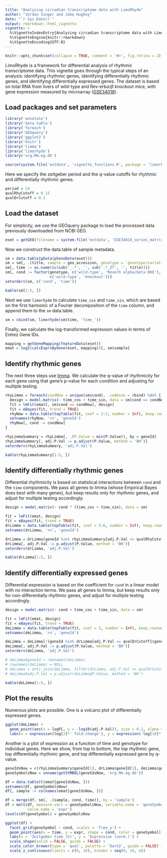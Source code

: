 ```yaml
---
title: "Analyzing circadian transcriptome data with LimoRhyde"
author: "Jordan Singer and Jake Hughey"
date: "`r Sys.Date()`"
output: rmarkdown::html_vignette
vignette: >
  %\VignetteIndexEntry{Analyzing circadian transcriptome data with LimoRhyde}
  %\VignetteEngine{knitr::rmarkdown}
  %\VignetteEncoding{UTF-8}
---
```


```r
knitr::opts_chunk$set(collapse = TRUE, comment = '#>', fig.retina = 2)
```

LimoRhyde is a framework for differential analysis of rhythmic transcriptome data. This vignette goes through the typical steps of an analysis: identifying rhythmic genes, identifying differentially rhythmic genes, and identifying differentially expressed genes. The dataset is based on total RNA from livers of wild-type and Rev-erb$\alpha/\beta$ knockout mice, with gene expression measured by microarray ([GSE34018](https://www.ncbi.nlm.nih.gov/geo/query/acc.cgi?acc=GSE34018)).

## Load packages and set parameters

```r
library('annotate')
library('data.table')
library('foreach')
library('GEOquery')
library('ggplot2')
library('knitr')
library('limma')
library('limorhyde')
library('org.Mm.eg.db')

source(system.file('extdata', 'vignette_functions.R', package = 'limorhyde'))
```

Here we specify the zeitgeber period and the q-value cutoffs for rhythmic and differentially rhythmic genes.
```r
period = 24
qvalRhyCutoff = 0.15
qvalDrCutoff = 0.1
```

## Load the dataset

For simplicity, we use the GEOquery package to load the processed data previously downloaded from NCBI GEO.
```r
eset = getGEO(filename = system.file('extdata', 'GSE34018_series_matrix.txt', package = 'limorhyde'))
```

Now we construct the data.table of sample metadata.
```r
sm = data.table(pData(phenoData(eset)))
sm = sm[, .(title, sample = geo_accession, genotype = `genotype/variation:ch1`)]
sm[, time := as.numeric(sub('_.*', '', sub('.*_ZT', '', title)))]
sm[, cond := factor(genotype, c('wild-type', 'Reverb alpha/beta DKO'),
                    c('wild-type', 'knockout'))]
setorderv(sm, c('cond', 'time'))

kable(sm[1:5, ])
```

Next we use `limorhyde` to calculate `time_cos` and `time_sin`, which are based on the first harmonic of a Fourier decomposition of the `time` column, and append them to the `sm` data.table.
```r
sm = cbind(sm, limorhyde(sm$time, 'time_'))
```

Finally, we calculate the log-transformed expression values in terms of Entrez Gene IDs.
```r
mapping = getGeneMapping(featureData(eset))
emat = log2(calcExprsByGene(eset, mapping))[, sm$sample]
```

## Identify rhythmic genes

The next three steps use [limma](https://doi.org/doi:10.18129/B9.bioc.limma). We calculate the q-value of rhythmicity for each gene using that gene's p-value for each condition and adjusting for multiple testing.
```r
rhyLimma = foreach(condNow = unique(sm$cond), .combine = rbind) %do% {
  design = model.matrix(~ time_cos + time_sin, data = sm[cond == condNow])
  fit = lmFit(emat[, sm$cond == condNow], design)
  fit = eBayes(fit, trend = TRUE)
  rhyNow = data.table(topTable(fit, coef = 2:3, number = Inf), keep.rownames = TRUE)
  setnames(rhyNow, 'rn', 'geneId')
  rhyNow[, cond := condNow]
}

rhyLimmaSummary = rhyLimma[, .(P.Value = min(P.Value)), by = geneId]
rhyLimmaSummary[, adj.P.Val := p.adjust(P.Value, method = 'BH')]
setorderv(rhyLimmaSummary, 'adj.P.Val')

kable(rhyLimmaSummary[1:5, ])
```

## Identify differentially rhythmic genes

Differential rhythmicity is based on statistical interactions between `cond` and the `time` components. We pass all genes to limma (whose Empirical Bayes does best with many genes), but keep results only for rhythmic genes, and adjust for multiple testing accordingly.
```r
design = model.matrix(~ cond * (time_cos + time_sin), data = sm)

fit = lmFit(emat, design)
fit = eBayes(fit, trend = TRUE)
drLimma = data.table(topTable(fit, coef = 5:6, number = Inf), keep.rownames = TRUE)
setnames(drLimma, 'rn', 'geneId')

drLimma = drLimma[geneId %in% rhyLimmaSummary[adj.P.Val <= qvalRhyCutoff]$geneId]
drLimma[, adj.P.Val := p.adjust(P.Value, method = 'BH')]
setorderv(drLimma, 'adj.P.Val')

kable(drLimma[1:5, ])
```

## Identify differentially expressed genes

Differential expression is based on the coefficient for `cond` in a linear model with no interaction terms. We pass all genes to limma, but keep results only for non-differentially rhythmic genes, and adjust for multiple testing accordingly.
```r
design = model.matrix(~ cond + time_cos + time_sin, data = sm)

fit = lmFit(emat, design)
fit = eBayes(fit, trend = TRUE)
deLimma = data.table(topTable(fit, coef = 2, number = Inf), keep.rownames = TRUE)
setnames(deLimma, 'rn', 'geneId')

deLimma = deLimma[!(geneId %in% drLimma[adj.P.Val <= qvalDrCutoff]$geneId)]
deLimma[, adj.P.Val := p.adjust(P.Value, method = 'BH')]
setorderv(deLimma, 'adj.P.Val')

# deLimma$geneId = rownames(deLimma)
# rownames(deLimma) = NULL
# deLimma = anti_join(deLimma, filter(drLimma, adj.P.Val <= qvalDrCutoff), by = 'geneId')
# deLimma$adj.P.Val = p.adjust(deLimma$P.Value, method = 'BH')

kable(deLimma[1:5, ])
```

## Plot the results

Numerous plots are possible. One is a volcano plot of differentially expressed genes.
```r
ggplot(deLimma) +
  geom_point(aes(x = logFC, y = -log10(adj.P.Val)), size = 0.2, alpha = 0.5) +
  labs(x = expression(log[2]*' fold-change'), y = expression(-log[10]*' '*q[DE]))
```

Another is a plot of expression as a function of time and genotype for individual genes. Here we show, from top to bottom, the top rhythmic gene, top differentially rhythmic gene, and top differentially expressed gene by q-value.
```r
geneIdsNow = c(rhyLimmaSummary$geneId[1], drLimma$geneId[1], deLimma$geneId[1])
geneSymbolsNow = unname(getSYMBOL(geneIdsNow, 'org.Mm.eg.db'))

df = data.table(t(emat[geneIdsNow, ]))
setnames(df, geneSymbolsNow)
df[, sample := colnames(emat[geneIdsNow, ])]

df = merge(df, sm[, .(sample, cond, time)], by = 'sample')
df = melt(df, measure.vars = geneSymbolsNow, variable.name = 'geneSymbol',
          value.name = 'expr')
levels(df$geneSymbol) = geneSymbolsNow

ggplot(df) +
  facet_grid(geneSymbol ~ cond, scales = 'free_y') +
  geom_point(aes(x = time, y = expr, shape = cond, color = geneSymbol), size = 2) +
  labs(x = 'Zeitgeber time (h)', y = 'Expression (norm.)') +
  scale_shape(solid = FALSE, guide = FALSE) +
  scale_color_brewer(type = 'qual', palette = 'Dark2', guide = FALSE) +
  scale_x_continuous(limits = c(0, 24), breaks = seq(0, 24, 4))
```
